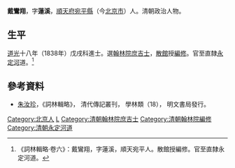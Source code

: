 '''戴鸞翔'''，字'''蓮溪'''，[[順天府|順天府]][[宛平縣|宛平縣]]（今[[北京市|北京市]]）人。清朝政治人物。

== 生平 ==
[[道光|道光]]十八年（1838年）戊戌科進士。選[[翰林院|翰林院]][[庶吉士|庶吉士]]，[[散館|散館]]授[[編修|編修]]。官至直隸[[永定河|永定河]]道。<ref>《詞林輯略·卷六》：戴鸞翔，字蓮溪，順天宛平人。散館授編修。官至直隸永定河道。</ref>

==參考資料==
{{reflist}}
*[[朱汝珍|朱汝珍]]，《詞林輯略》， 清代傳記叢刊， 學林類（18）， 明文書局發行。

{{道光十八年戊戌科殿試金榜}}

{{Authority control}}

{{DEFAULTSORT:Dai戴}}
[[Category:北京人|Category:北京人]]
[[Category:戴姓|L]]
[[Category:清朝翰林院庶吉士|Category:清朝翰林院庶吉士]]
[[Category:清朝翰林院編修|Category:清朝翰林院編修]]
[[Category:清朝永定河道|Category:清朝永定河道]]

{{清朝人物小作品}}